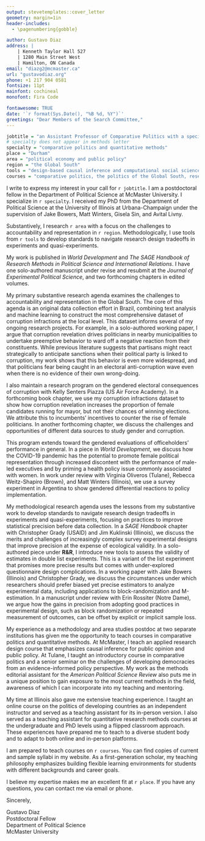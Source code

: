 ```yaml
---
output: stevetemplates::cover_letter
geometry: margin=1in
header-includes:
  - \pagenumbering{gobble}

author: Gustavo Diaz
address: |
    | Kenneth Taylor Hall 527
    | 1280 Main Street West
    | Hamilton, ON Canada
email: "diazg2@mcmaster.ca"
url: "gustavodiaz.org"
phone: +1 217 904 0581
fontsize: 11pt
mainfont: cochineal
monofont: Fira Code

fontawesome: TRUE
date: '`r format(Sys.Date(), "%B %d, %Y")`'
greetings: "Dear Members of the Search Committee,"
---
```


```r

jobtitle = "an Assistant Professor of Comparative Politics with a specialism in Public Policy"
# specialty does not appear in methods letter
specialty = "comparative politics and quantitative methods" 
place = "Durham"
area = "political economy and public policy"
region = "the Global South"
tools = "design-based causal inference and computational social science"
courses = "comparative politics, the politics of the Global South, research design, and evidence-informed policy"
```

<!-- Think about adding a sentence of work with Michelle -->
I write to express my interest in your call for `r jobtitle`. I am a postdoctoral fellow in the Department of Political Science at McMaster University. I specialize in `r specialty`. I received my PhD from the Department of Political Science at the University of Illinois at Urbana-Champaign under the supervision of Jake Bowers, Matt Winters, Gisela Sin, and Avital Livny.

<!-- Edit this paragraph depending on the search focus -->
<!-- Update as reviews progress -->
Substantively, I research `r area` with a focus on the challenges to accountability and representation in `r region`. Methodologically, I use tools from `r tools` to develop standards to navigate research design tradeoffs in experiments and quasi-experiments. 

My work is published in *World Development* and *The SAGE Handbook of Research Methods in Political Science and International Relations*. I have one solo-authored manuscript under revise and resubmit at the *Journal of Experimental Political Science*, and two forthcoming chapters in edited volumes.

<!-- RESEARCH -->
<!-- Remember to update the status of stuff sent for review -->
<!-- Nearby corruption -->
My primary substantive research agenda examines the challenges to accountability and representation in the Global South.  The core of this agenda is an original data collection effort in Brazil, combining text analysis and machine learning to construct the most comprehensive dataset of corruption infractions at the local level. This dataset informs several of my ongoing research projects. For example, in a solo-authored working paper, I argue that corruption revelation drives politicians in nearby municipalities to undertake preemptive behavior to ward off a negative reaction from their constituents.  While previous literature suggests that partisans might react strategically to anticipate sanctions when their political party is linked to corruption, my work shows that this behavior is even more widespread, and that politicians fear being caught in an electoral anti-corruption wave even when there is no evidence of their own wrong-doing.

<!-- Gender corruption -->
I  also maintain a research program on the gendered electoral consequences of corruption with Kelly Senters Piazza (US Air Force Academy). In a forthcoming book chapter, we use my corruption infractions dataset to show how corruption revelation increases the proportion of female candidates running for mayor, but not their chances of winning elections. We attribute this to incumbents' incentives to counter the rise of female politicians. In another forthcoming chapter, we discuss the challenges and opportunities of different data sources to study gender and corruption.

This program extends toward the gendered evaluations of officeholders' performance in general. In a piece in *World Development*, we discuss how the COVID-19 pandemic has the potential to promote female political representation through increased discontent with the performance of male-led executives and by priming a health policy issue commonly associated with women. In work under review with Virginia Oliveros (Tulane), Rebecca Weitz-Shapiro (Brown), and Matt Winters (Illinois), we use a survey experiment in Argentina to show gendered differential reactions to policy implementation.

<!-- Modeling spillovers -->
<!-- Comment out if quasi-experiments not relevant -->
<!-- My methodological research agenda uses the lessons from my substantive work to develop standards to navigate research design tradeoffs in experiments and quasi-experiments. In a working paper, I extend my work on exposure to nearby corruption in Brazil to geographic spillovers in general. In these settings, theory suggests multiple plausible pathways for spillovers, but current methods require researchers to assume a single one is the correct. This implies a tradeoff between narrow operationalizations that risk false positives and broad operationalizations that can introduce bias, and the discipline currently lacks a standard to guide this choice. I propose a model selection protocol that overcomes this difficulty by using a distance metric to identify alternative model specifications, and then choosing among them using a model selection technique of choice. I illustrate the usefulness of this approach by revisiting the findings of an experiment on the spillover effects of election observers on voter registration irregularities in Ghana. -->

<!-- Survey experiments and block rand -->
My methodological research agenda uses the lessons from my substantive work to develop standards to navigate research design tradeoffs in experiments and quasi-experiments, focusing on practices to improve statistical precision before data collection. In a *SAGE Handbook* chapter with Christopher Grady (USAID) and Jim Kuklinski (Illinois), we discuss the merits and challenges of increasingly complex survey experimental designs that improve precision at the expense of ecological validity. In a solo-authored piece under **R&R**, I introduce new tools to assess the validity of estimates in double list experiments. This is a variant of the list experiment that promises more precise results but comes with under-explored questionnaire design complications. In a working paper with Jake Bowers (Illinois) and Christopher Grady, we discuss the circumstances under which researchers should prefer biased yet precise estimators to analyze experimental data, including applications to block-randomization and M-estimation. In a manuscript under review with Erin Rossiter (Notre Dame), we argue how the gains in precision from adopting good practices in experimental design, such as block randomization or repeated measurement of outcomes, can be offset by explicit or implicit sample loss.

<!-- TEACHING -->
My experience as a methodology and area studies postdoc at two separate institutions has given me the opportunity to teach courses in comparative politics and quantitative methods. At McMaster, I teach an applied research design course that emphasizes causal inference for public opinion and public policy. At Tulane, I taught an introductory course in comparative politics and a senior seminar on the challenges of developing democracies from an evidence-informed policy perspective. My work as the methods editorial assistant for the *American Political Science Review* also puts me in a unique position to gain exposure to the most current methods in the field, awareness of which I can incorporate into my teaching and mentoring.

My time at Illinois also gave me extensive teaching experience. I taught an online course on the politics of developing countries as an independent instructor and served as a teaching assistant for its in-person version. I also served as a teaching assistant for quantitative research methods courses at the undergraduate and PhD levels using a flipped classroom approach. These experiences have prepared me to teach to a diverse student body and to adapt to both online and in-person platforms.

<!-- Teaching plans -->
<!-- Remember to switch from teaching portfolio/website accordingly -->
<!-- Also tweak depending on job -->
I am prepared to teach courses on `r courses`. You can find copies of current and sample syllabi in my website. As a first-generation scholar, my teaching philosophy emphasizes building flexible learning environments for students with different backgrounds and career goals.

<!-- CLOSING -->
I believe my expertise makes me an excellent fit at `r place`. If you have any questions, you can contact me via email or phone.


Sincerely,

<!-- Remember double spaces to lineskip -->
Gustavo Diaz  
Postdoctoral Fellow  
Department of Political Science  
McMaster University
